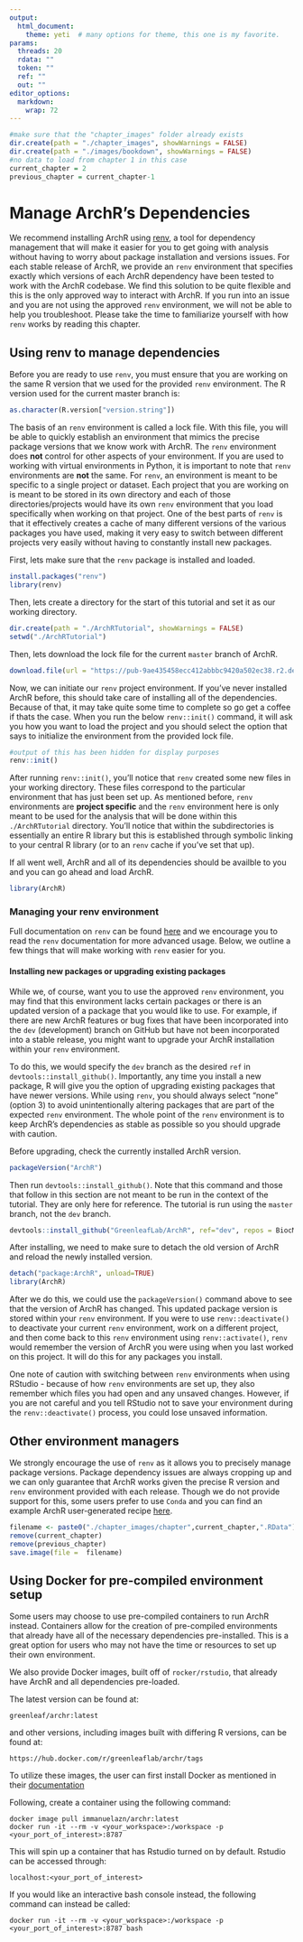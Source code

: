 ```yaml
---
output:
  html_document:
    theme: yeti  # many options for theme, this one is my favorite.
params:
  threads: 20
  rdata: ""
  token: ""
  ref: ""
  out: ""
editor_options: 
  markdown: 
    wrap: 72
---
```


```r
#make sure that the "chapter_images" folder already exists
dir.create(path = "./chapter_images", showWarnings = FALSE)
dir.create(path = "./images/bookdown", showWarnings = FALSE)
#no data to load from chapter 1 in this case
current_chapter = 2
previous_chapter = current_chapter-1
```

# Manage ArchR's Dependencies

We recommend installing ArchR using [renv](https://rstudio.github.io/renv/index.html), a tool for dependency management that will make it easier for you to get going with analysis without having to worry about package installation and versions issues. For each stable release of ArchR, we provide an `renv` environment that specifies exactly which versions of each ArchR dependency have been tested to work with the ArchR codebase. We find this solution to be quite flexible and this is the only approved way to interact with ArchR. If you run into an issue and you are not using the approved `renv` environment, we will not be able to help you troubleshoot. Please take the time to familiarize yourself with how `renv` works by reading this chapter.

## Using renv to manage dependencies

Before you are ready to use `renv`, you must ensure that you are working on the same R version that we used for the provided `renv` environment. The R version used for the current master branch is:

```r
as.character(R.version["version.string"])
```

The basis of an `renv` environment is called a lock file. With this file, you will be able to quickly establish an environment that mimics the precise package versions that we know work with ArchR. The `renv` environment does **not** control for other aspects of your environment. If you are used to working with virtual environments in Python, it is important to note that `renv` environments are **not** the same. For `renv`, an environment is meant to be specific to a single project or dataset. Each project that you are working on is meant to be stored in its own directory and each of those directories/projects would have its own `renv` environment that you load specifically when working on that project. One of the best parts of `renv` is that it effectively creates a cache of many different versions of the various packages you have used, making it very easy to switch between different projects very easily without having to constantly install new packages.

First, lets make sure that the `renv` package is installed and loaded.


<!-- #Note that none of the code in this chapter can be actually run/evaluated because it requires changing directories and loading the renv which is impossible from within bookdown/knitr -->
```r
install.packages("renv")
library(renv)
```

Then, lets create a directory for the start of this tutorial and set it as our working directory.

```r
dir.create(path = "./ArchRTutorial", showWarnings = FALSE)
setwd("./ArchRTutorial")
```

Then, lets download the lock file for the current `master` branch of ArchR.

```r
download.file(url = "https://pub-9ae435458ecc412abbbc9420a502ec38.r2.dev/renv.lock", destfile = "./renv.lock")
```

Now, we can initiate our `renv` project environment. If you've never installed ArchR before, this should take care of installing all of the dependencies. Because of that, it may take quite some time to complete so go get a coffee if thats the case. When you run the below `renv::init()` command, it will ask you how you want to load the project and you should select the option that says to initialize the environment from the provided lock file.

```r
#output of this has been hidden for display purposes
renv::init()
```

After running `renv::init()`, you'll notice that `renv` created some new files in your working directory. These files correspond to the particular environment that has just been set up. As mentioned before, `renv` environments are **project specific** and the `renv` environment here is only meant to be used for the analysis that will be done within this `./ArchRTutorial` directory. You'll notice that within the subdirectories is essentially an entire R library but this is established through symbolic linking to your central R library (or to an `renv` cache if you've set that up).

If all went well, ArchR and all of its dependencies should be availble to you and you can go ahead and load ArchR.

```r
library(ArchR)
```

### Managing your renv environment

Full documentation on `renv` can be found [here](https://rstudio.github.io/renv/articles/renv.html) and we encourage you to read the `renv` documentation for more advanced usage. Below, we outline a few things that will make working with `renv` easier for you.

#### Installing new packages or upgrading existing packages

While we, of course, want you to use the approved `renv` environment, you may find that this environment lacks certain packages or there is an updated version of a package that you would like to use. For example, if there are new ArchR features or bug fixes that have been incorporated into the `dev` (development) branch on GitHub but have not been incorporated into a stable release, you might want to upgrade your ArchR installation within your `renv` environment.

To do this, we would specify the `dev` branch as the desired `ref` in `devtools::install_github()`. Importantly, any time you install a new package, R will give you the option of upgrading existing packages that have newer versions. While using `renv`, you should always select "none" (option 3) to avoid unintentionally altering packages that are part of the expected `renv` environment. The whole point of the `renv` environment is to keep ArchR's dependencies as stable as possible so you should upgrade with caution.

Before upgrading, check the currently installed ArchR version.

```r
packageVersion("ArchR")
```

Then run `devtools::install_github()`. Note that this command and those that follow in this section are not meant to be run in the context of the tutorial. They are only here for reference. The tutorial is run using the `master` branch, not the `dev` branch.

```r
devtools::install_github("GreenleafLab/ArchR", ref="dev", repos = BiocManager::repositories(), upgrade = "never")
```

After installing, we need to make sure to detach the old version of ArchR and reload the newly installed version.

```r
detach("package:ArchR", unload=TRUE)
library(ArchR)
```

After we do this, we could use the `packageVersion()` command above to see that the version of ArchR has changed. This updated package version is stored within your `renv` environment. If you were to use `renv::deactivate()` to deactivate your current `renv` environment, work on a different project, and then come back to this `renv` environment using `renv::activate()`, `renv` would remember the version of ArchR you were using when you last worked on this project. It will do this for any packages you install.

One note of caution with switching between `renv` environments when using RStudio - because of how `renv` environments are set up, they also remember which files you had open and any unsaved changes. However, if you are not careful and you tell RStudio not to save your environment during the `renv::deactivate()` process, you could lose unsaved information.


## Other environment managers

We strongly encourage the use of `renv` as it allows you to precisely manage package versions. Package dependency issues are always cropping up and we can only guarantee that ArchR works given the precise R version and `renv` environment provided with each release. Though we do not provide support for this, some users prefer to use `Conda` and you can find an example ArchR user-generated recipe [here](https://github.com/GreenleafLab/ArchR/discussions/1553#discussioncomment-3702383).

```r
filename <- paste0("./chapter_images/chapter",current_chapter,".RData")
remove(current_chapter)
remove(previous_chapter)
save.image(file =  filename)
```


## Using Docker for pre-compiled environment setup

Some users may choose to use pre-compiled containers to run ArchR instead.  Containers allow for the creation of pre-compiled environments
that already have all of the necessary dependencies pre-installed.  This is a great option for users who may not have the time or resources to set up their own environment.


We also provide Docker images, built off of `rocker/rstudio`, that already have ArchR and all dependencies pre-loaded.

The latest version can be found at:
```
greenleaf/archr:latest
```
and other versions, including images built with differing R versions, can be found at:
```
https://hub.docker.com/r/greenleaflab/archr/tags
```

To utilize these images, the user can first install Docker as mentioned in their [documentation](https://docs.docker.com/engine/install/ubuntu/#install-using-the-repository)

Following, create a container using the following command:
```
docker image pull immanuelazn/archr:latest
docker run -it --rm -v <your_workspace>:/workspace -p <your_port_of_interest>:8787
```
This will spin up a container that has Rstudio turned on by default. Rstudio can be accessed through:

```
localhost:<your_port_of_interest>
```
If you would like an interactive bash console instead, the following command can instead be called:

```
docker run -it --rm -v <your_workspace>:/workspace -p <your_port_of_interest>:8787 bash
```